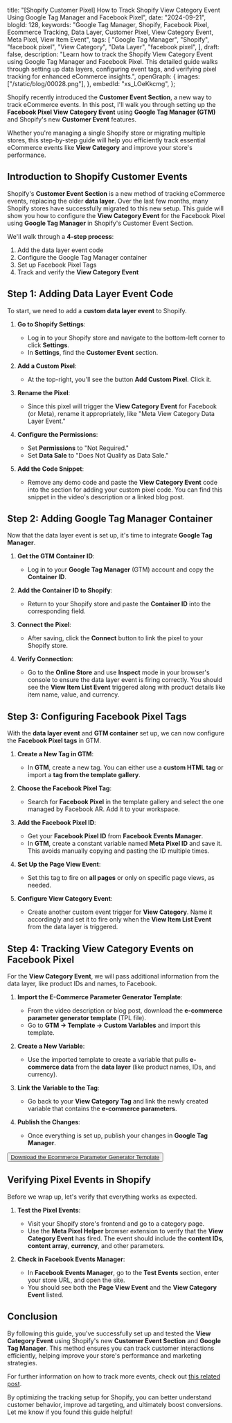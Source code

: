   title:
    "[Shopify Customer Pixel] How to Track Shopify View Category Event Using Google Tag Manager and Facebook Pixel",
  date: "2024-09-21",
  blogId: 128,
  keywords:
    "Google Tag Manager, Shopify, Facebook Pixel, Ecommerce Tracking, Data Layer, Customer Pixel, View Category Event, Meta Pixel, View Item Event",
  tags: [
    "Google Tag Manager",
    "Shopify",
    "facebook pixel",
    "View Category",
    "Data Layer",
    "facebook pixel",
  ],
  draft: false,
  description:
    "Learn how to track the Shopify View Category Event using Google Tag Manager and Facebook Pixel. This detailed guide walks through setting up data layers, configuring event tags, and verifying pixel tracking for enhanced eCommerce insights.",
  openGraph: {
    images: ["/static/blog/00028.png"],
  },
  embedId: "xs_LOeKkcmg",
};

Shopify recently introduced the **Customer Event Section**, a new way to track eCommerce events. In this post, I'll walk you through setting up the **Facebook Pixel View Category Event** using **Google Tag Manager (GTM)** and Shopify's new **Customer Event** features.

Whether you're managing a single Shopify store or migrating multiple stores, this step-by-step guide will help you efficiently track essential eCommerce events like **View Category** and improve your store's performance.

## Introduction to Shopify Customer Events

Shopify's **Customer Event Section** is a new method of tracking eCommerce events, replacing the older **data layer**. Over the last few months, many Shopify stores have successfully migrated to this new setup. This guide will show you how to configure the **View Category Event** for the Facebook Pixel using **Google Tag Manager** in Shopify's Customer Event Section.

We'll walk through a **4-step process**:

1. Add the data layer event code
2. Configure the Google Tag Manager container
3. Set up Facebook Pixel Tags
4. Track and verify the **View Category Event**

## Step 1: Adding Data Layer Event Code

To start, we need to add a **custom data layer event** to Shopify.

1. **Go to Shopify Settings**:
   - Log in to your Shopify store and navigate to the bottom-left corner to click **Settings**.
   - In **Settings**, find the **Customer Event** section.

2. **Add a Custom Pixel**:
   - At the top-right, you'll see the button **Add Custom Pixel**. Click it.

3. **Rename the Pixel**:
   - Since this pixel will trigger the **View Category Event** for Facebook (or Meta), rename it appropriately, like "Meta View Category Data Layer Event."

4. **Configure the Permissions**:
   - Set **Permissions** to "Not Required."
   - Set **Data Sale** to "Does Not Qualify as Data Sale."

5. **Add the Code Snippet**:
   - Remove any demo code and paste the **View Category Event** code into the section for adding your custom pixel code. You can find this snippet in the video's description or a linked blog post.

<DataLayerCodeBlock fileName="view_item_list.js" />

## Step 2: Adding Google Tag Manager Container

Now that the data layer event is set up, it's time to integrate **Google Tag Manager**.

1. **Get the GTM Container ID**:
   - Log in to your **Google Tag Manager** (GTM) account and copy the **Container ID**.

2. **Add the Container ID to Shopify**:
   - Return to your Shopify store and paste the **Container ID** into the corresponding field.

3. **Connect the Pixel**:
   - After saving, click the **Connect** button to link the pixel to your Shopify store.

4. **Verify Connection**:
   - Go to the **Online Store** and use **Inspect** mode in your browser's console to ensure the data layer event is firing correctly. You should see the **View Item List Event** triggered along with product details like item name, value, and currency.

## Step 3: Configuring Facebook Pixel Tags

With the **data layer event** and **GTM container** set up, we can now configure the **Facebook Pixel tags** in GTM.

1. **Create a New Tag in GTM**:
   - In **GTM**, create a new tag. You can either use a **custom HTML tag** or import a **tag from the template gallery**.

2. **Choose the Facebook Pixel Tag**:
   - Search for **Facebook Pixel** in the template gallery and select the one managed by Facebook AR. Add it to your workspace.

3. **Add the Facebook Pixel ID**:
   - Get your **Facebook Pixel ID** from **Facebook Events Manager**.
   - In **GTM**, create a constant variable named **Meta Pixel ID** and save it. This avoids manually copying and pasting the ID multiple times.

4. **Set Up the Page View Event**:
   - Set this tag to fire on **all pages** or only on specific page views, as needed.

5. **Configure View Category Event**:
   - Create another custom event trigger for **View Category**. Name it accordingly and set it to fire only when the **View Item List Event** from the data layer is triggered.

## Step 4: Tracking View Category Events on Facebook Pixel

For the **View Category Event**, we will pass additional information from the data layer, like product IDs and names, to Facebook.

1. **Import the E-Commerce Parameter Generator Template**:
   - From the video description or blog post, download the **e-commerce parameter generator template** (TPL file).
   - Go to **GTM → Template → Custom Variables** and import this template.

2. **Create a New Variable**:
   - Use the imported template to create a variable that pulls **e-commerce data** from the **data layer** (like product names, IDs, and currency).

3. **Link the Variable to the Tag**:
   - Go back to your **View Category Tag** and link the newly created variable that contains the **e-commerce parameters**.

4. **Publish the Changes**:
   - Once everything is set up, publish your changes in **Google Tag Manager**.

<AuthenticatedLayout>
  <Button className="p-6">
    <a href="/static/templates/Ecommerce-Parameter-Generator.tpl" download>
      Download the Ecommerce Parameter Generator Template
    </a>
  </Button>
</AuthenticatedLayout>

## Verifying Pixel Events in Shopify

Before we wrap up, let's verify that everything works as expected.

1. **Test the Pixel Events**:
   - Visit your Shopify store's frontend and go to a category page.
   - Use the **Meta Pixel Helper** browser extension to verify that the **View Category Event** has fired. The event should include the **content IDs**, **content array**, **currency**, and other parameters.

2. **Check in Facebook Events Manager**:
   - In **Facebook Events Manager**, go to the **Test Events** section, enter your store URL, and open the site.
   - You should see both the **Page View Event** and the **View Category Event** listed.

## Conclusion

By following this guide, you've successfully set up and tested the **View Category Event** using Shopify's new **Customer Event Section** and **Google Tag Manager**. This method ensures you can track customer interactions efficiently, helping improve your store's performance and marketing strategies.

For further information on how to track more events, check out [this related post](#).

By optimizing the tracking setup for Shopify, you can better understand customer behavior, improve ad targeting, and ultimately boost conversions. Let me know if you found this guide helpful!
